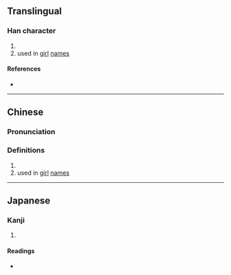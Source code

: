 {{character info/new}}
==Translingual==

===Han character===
{{Han char|rn=38|rad=女|as=04|sn=7|four=41431|canj=VMMI|ids=⿰女云}}

# {{surname|lang=zh}}
# used in [[girl]] [[name]]s

====References====
* {{Han ref|kx=0256.220|dkj=06088|dj=0521.020|hdz=21029.130|uh=5998|ud=22936|bh=CAB3|bd=51891}}

----

==Chinese==
{{zh-forms}}

===Pronunciation===
{{zh-pron
|m=yún
|c=wan4
|mc=y
|oc=y
|ma=
|cat=pn
}}

===Definitions===
{{zh-hanzi}}

# {{surname|lang=zh}}
# used in [[girl]] [[name]]s

----

==Japanese==

===Kanji===
{{ja-kanji|grade=|rs=女04}}

# {{defn|lang=ja|sort=女04}}

====Readings====
* {{ja-readings|on=[[うん]] (un)|kun=}}
